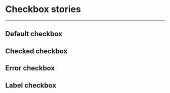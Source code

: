 
# Checkbox stories

---

## Default checkbox

<DocsStory id="checkbox--default" />

## Checked checkbox

<DocsStory id="checkbox--checked" />

## Error checkbox

<DocsStory id="checkbox--error" />

## Label checkbox

<DocsStory id="checkbox--label" />
